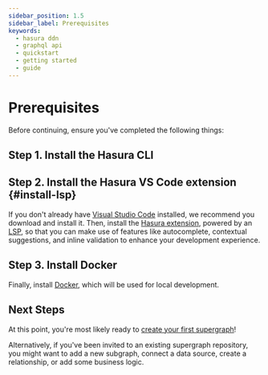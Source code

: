 ```yaml
---
sidebar_position: 1.5
sidebar_label: Prerequisites
keywords:
  - hasura ddn
  - graphql api
  - quickstart
  - getting started
  - guide
---
```



# Prerequisites

Before continuing, ensure you've completed the following things:

## Step 1. Install the Hasura CLI

<InstallTheCli />

## Step 2. Install the Hasura VS Code extension {#install-lsp}

If you don't already have [Visual Studio Code](https://code.visualstudio.com/download) installed, we recommend you
download and install it. Then, install the
[Hasura extension](https://marketplace.visualstudio.com/items?itemName=HasuraHQ.hasura), powered by an
[LSP](https://microsoft.github.io/language-server-protocol/), so that you can make use of features like autocomplete,
contextual suggestions, and inline validation to enhance your development experience.

## Step 3. Install Docker

Finally, install [Docker](https://docs.docker.com/engine/install/), which will be used for local development.

## Next Steps

At this point, you're most likely ready to [create your first supergraph](/getting-started/01-init-supergraph.mdx)!

Alternatively, if you've been invited to an existing supergraph repository, you might want to add a new subgraph,
connect a data source, create a relationship, or add some business logic.


